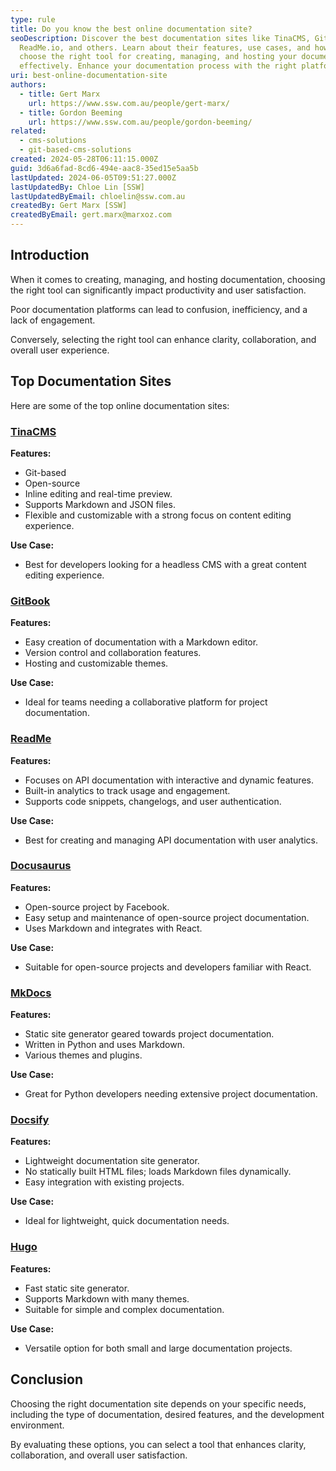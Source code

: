 ```yaml
---
type: rule
title: Do you know the best online documentation site?
seoDescription: Discover the best documentation sites like TinaCMS, GitBook,
  ReadMe.io, and others. Learn about their features, use cases, and how to
  choose the right tool for creating, managing, and hosting your documentation
  effectively. Enhance your documentation process with the right platform.
uri: best-online-documentation-site
authors:
  - title: Gert Marx
    url: https://www.ssw.com.au/people/gert-marx/
  - title: Gordon Beeming
    url: https://www.ssw.com.au/people/gordon-beeming/
related:
  - cms-solutions
  - git-based-cms-solutions
created: 2024-05-28T06:11:15.000Z
guid: 3d6a6fad-8cd6-494e-aac8-35ed15e5aa5b
lastUpdated: 2024-06-05T09:51:27.000Z
lastUpdatedBy: Chloe Lin [SSW]
lastUpdatedByEmail: chloelin@ssw.com.au
createdBy: Gert Marx [SSW]
createdByEmail: gert.marx@marxoz.com
---
```

## Introduction

When it comes to creating, managing, and hosting documentation, choosing the right tool can significantly impact productivity and user satisfaction.

Poor documentation platforms can lead to confusion, inefficiency, and a lack of engagement.

Conversely, selecting the right tool can enhance clarity, collaboration, and overall user experience.

## Top Documentation Sites

Here are some of the top online documentation sites:

### [TinaCMS](https://www.tina.io)

**Features:**

* Git-based
* Open-source
* Inline editing and real-time preview.
* Supports Markdown and JSON files.
* Flexible and customizable with a strong focus on content editing experience.

**Use Case:**

* Best for developers looking for a headless CMS with a great content editing experience.

### [GitBook](https://www.gitbook.com)

**Features:**

* Easy creation of documentation with a Markdown editor.
* Version control and collaboration features.
* Hosting and customizable themes.

**Use Case:**

* Ideal for teams needing a collaborative platform for project documentation.

### [ReadMe](https://www.readme.com)

**Features:**

* Focuses on API documentation with interactive and dynamic features.
* Built-in analytics to track usage and engagement.
* Supports code snippets, changelogs, and user authentication.

**Use Case:**

* Best for creating and managing API documentation with user analytics.

### [Docusaurus](https://docusaurus.io)

**Features:**

* Open-source project by Facebook.
* Easy setup and maintenance of open-source project documentation.
* Uses Markdown and integrates with React.

**Use Case:**

* Suitable for open-source projects and developers familiar with React.

### [MkDocs](https://www.mkdocs.org)

**Features:**

* Static site generator geared towards project documentation.
* Written in Python and uses Markdown.
* Various themes and plugins.

**Use Case:**

* Great for Python developers needing extensive project documentation.

### [Docsify](https://docsify.js.org)

**Features:**

* Lightweight documentation site generator.
* No statically built HTML files; loads Markdown files dynamically.
* Easy integration with existing projects.

**Use Case:**

* Ideal for lightweight, quick documentation needs.

### [Hugo](https://gohugo.io)

**Features:**

* Fast static site generator.
* Supports Markdown with many themes.
* Suitable for simple and complex documentation.

**Use Case:**

* Versatile option for both small and large documentation projects.

## Conclusion

Choosing the right documentation site depends on your specific needs, including the type of documentation, desired features, and the development environment.

By evaluating these options, you can select a tool that enhances clarity, collaboration, and overall user satisfaction.
